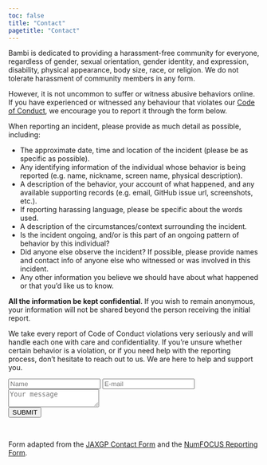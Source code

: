 ```yaml
---
toc: false
title: "Contact"
pagetitle: "Contact"
---
```


Bambi is dedicated to providing a harassment-free community for everyone, regardless of gender,
sexual orientation, gender identity, and expression, disability, physical appearance, 
body size, race, or religion. We do not tolerate harassment of community members in any form.

However, it is not uncommon to suffer or witness abusive behaviors online. 
If you have experienced or witnessed any behaviour that violates our 
[Code of Conduct](https://github.com/bambinos/bambi/blob/main/CODE_OF_CONDUCT.md), 
we encourage you to report it through the form below.

When reporting an incident, please provide as much detail as possible, including:

* The approximate date, time and location of the incident (please be as specific as possible).
* Any identifying information of the individual whose behavior is being reported (e.g. name, nickname, screen name, physical description).
* A description of the behavior, your account of what happened, and any available supporting records (e.g. email, GitHub issue url, screenshots, etc.).
* If reporting harassing language, please be specific about the words used.
* A description of the circumstances/context surrounding the incident.
* Is the incident ongoing, and/or is this part of an ongoing pattern of behavior by this individual?
* Did anyone else observe the incident? If possible, please provide names and contact info of anyone else who witnessed or was involved in this incident.
* Any other information you believe we should have about what happened or that you'd like us to know.

**All the information be kept confidential**. 
If you wish to remain anonymous, your information will not be shared beyond the person 
receiving the initial report.

We take every report of Code of Conduct violations very seriously and will handle each one
with care and confidentiality. If you're unsure whether certain behavior is a violation, 
or if you need help with the reporting process, don't hesitate to reach out to us. 
We are here to help and support you.

```{=html}
<form action="https://public.herotofu.com/v1/3f06ee10-1515-11ef-a449-3b7e66789316" method="post" accept-charset="UTF-8" class="bambi-form">
    <input name="name" id="name" type="text" class="feedback-input" placeholder="Name" required>
    <input name="email" id="email" type="email" class="feedback-input" placeholder="E-mail" required>
    <textarea name="text" class="feedback-input" placeholder="Your message" required></textarea>
  <div>
    <input type="submit" value="SUBMIT" class="form-submit"/>
    <div style="text-indent:-99999px; white-space:nowrap; overflow:hidden; position:absolute;" aria-hidden="true">
      <input type="text" name="_gotcha" tabindex="-1" autocomplete="off" />
    </div>
  </div>
</form>
```

<br>

Form adapted from the [JAXGP Contact Form](https://jaxgaussianprocesses.com/contact/) 
and the [NumFOCUS Reporting Form](https://numfocus.typeform.com/to/ynjGdT).
